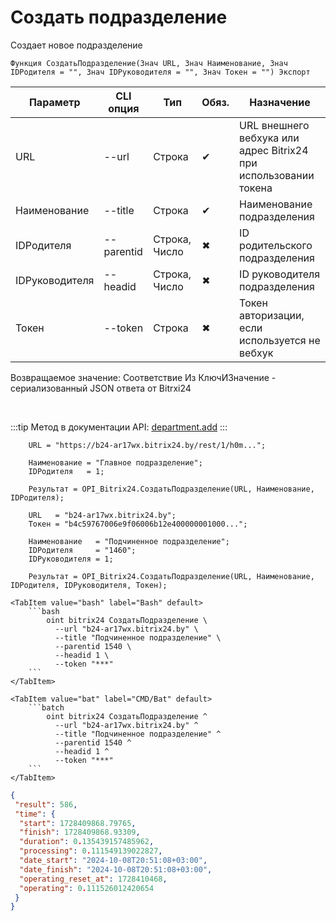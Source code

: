 ﻿---
sidebar_position: 1
---


# Создать подразделение
 Создает новое подразделение



`Функция СоздатьПодразделение(Знач URL, Знач Наименование, Знач IDРодителя = "", Знач IDРуководителя = "", Знач Токен = "") Экспорт`

  | Параметр | CLI опция | Тип | Обяз. | Назначение |
  |-|-|-|-|-|
  | URL | --url | Строка | &#x2714; | URL внешнего вебхука или адрес Bitrix24 при использовании токена |
  | Наименование | --title | Строка | &#x2714; | Наименование подразделения |
  | IDРодителя | --parentid | Строка, Число | &#x2716; | ID родительского подразделения |
  | IDРуководителя | --headid | Строка, Число | &#x2716; | ID руководителя подразделения |
  | Токен | --token | Строка | &#x2716; | Токен авторизации, если используется не вебхук |

  
  Возвращаемое значение:   Соответствие Из КлючИЗначение - сериализованный JSON ответа от Bitrxi24

<br/>

:::tip
Метод в документации API: [department.add](https://dev.1c-bitrix.ru/rest_help/departments/department_add.php)
:::
<br/>



```bsl title="Пример использования для 1С:Предприятие/OneScript"
    URL = "https://b24-ar17wx.bitrix24.by/rest/1/h0m...";

    Наименование = "Главное подразделение";
    IDРодителя   = 1;

    Результат = OPI_Bitrix24.СоздатьПодразделение(URL, Наименование, IDРодителя);

    URL   = "b24-ar17wx.bitrix24.by";
    Токен = "b4c59767006e9f06006b12e400000001000...";

    Наименование   = "Подчиненное подразделение";
    IDРодителя     = "1460";
    IDРуководителя = 1;

    Результат = OPI_Bitrix24.СоздатьПодразделение(URL, Наименование, IDРодителя, IDРуководителя, Токен);
```
    

 <Tabs>
  
    <TabItem value="bash" label="Bash" default>
        ```bash
            oint bitrix24 СоздатьПодразделение \
              --url "b24-ar17wx.bitrix24.by" \
              --title "Подчиненное подразделение" \
              --parentid 1540 \
              --headid 1 \
              --token "***"
        ```
    </TabItem>
  
    <TabItem value="bat" label="CMD/Bat" default>
        ```batch
            oint bitrix24 СоздатьПодразделение ^
              --url "b24-ar17wx.bitrix24.by" ^
              --title "Подчиненное подразделение" ^
              --parentid 1540 ^
              --headid 1 ^
              --token "***"
        ```
    </TabItem>
</Tabs>


```json title="Результат"
{
 "result": 586,
 "time": {
  "start": 1728409868.79765,
  "finish": 1728409868.93309,
  "duration": 0.135439157485962,
  "processing": 0.111549139022827,
  "date_start": "2024-10-08T20:51:08+03:00",
  "date_finish": "2024-10-08T20:51:08+03:00",
  "operating_reset_at": 1728410468,
  "operating": 0.111526012420654
 }
}
```
